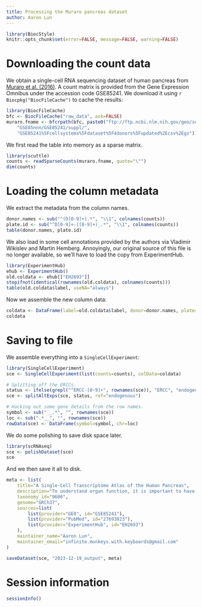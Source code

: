 ```yaml
---
title: Processing the Muraro pancreas dataset
author: Aaron Lun
---
```


```r
library(BiocStyle)
knitr::opts_chunk$set(error=FALSE, message=FALSE, warning=FALSE)
```

# Downloading the count data

We obtain a single-cell RNA sequencing dataset of human pancreas from [Muraro et al. (2016)](https://doi.org/10.1016/j.cels.2016.09.002).
A count matrix is provided from the Gene Expression Omnibus under the accession code GSE85241.
We download it using `r Biocpkg("BiocFileCache")` to cache the results:

```r
library(BiocFileCache)
bfc <- BiocFileCache("raw_data", ask=FALSE)
muraro.fname <- bfcrpath(bfc, paste0("ftp://ftp.ncbi.nlm.nih.gov/geo/series/",
    "GSE85nnn/GSE85241/suppl/",
    "GSE85241%5Fcellsystems%5Fdataset%5F4donors%5Fupdated%2Ecsv%2Egz"))
```

We first read the table into memory as a sparse matrix.

```r
library(scuttle)
counts <- readSparseCounts(muraro.fname, quote="\"")
dim(counts)
```

# Loading the column metadata

We extract the metadata from the column names.

```r
donor.names <- sub("^(D[0-9]+).*", "\\1", colnames(counts))
plate.id <- sub("^D[0-9]+-([0-9]+)_.*", "\\1", colnames(counts))
table(donor.names, plate.id)
```

We also load in some cell annotations provided by the authors via Vladimir Wikislev and Martin Hemberg.
Annoyingly, our original source of this file is no longer available, so we'll have to load the copy from ExperimentHub.

```r
library(ExperimentHub)
ehub <- ExperimentHub()
old.coldata <- ehub[["EH2693"]]
stopifnot(identical(rownames(old.coldata), colnames(counts)))
table(old.coldata$label, useNA="always") 
```

Now we assemble the new column data:

```r
coldata <- DataFrame(label=old.coldata$label, donor=donor.names, plate=factor(plate.id))
coldata
```

# Saving to file

We assemble everything into a `SingleCellExperiment`:

```r
library(SingleCellExperiment)
sce <- SingleCellExperiment(list(counts=counts), colData=coldata)

# Splitting off the ERCCs.
status <- ifelse(grepl("^ERCC-[0-9]+", rownames(sce)), "ERCC", "endogenous")
sce <- splitAltExps(sce, status, ref="endogenous")

# Hacking out some gene details from the row names.
symbol <- sub("__.*", "", rownames(sce))
loc <- sub(".*__", "", rownames(sce))
rowData(sce) <- DataFrame(symbol=symbol, chr=loc)
```

We do some polishing to save disk space later.

```r
library(scRNAseq)
sce <- polishDataset(sce)
sce
```

And we then save it all to disk.

```r
meta <- list(
    title="A Single-Cell Transcriptome Atlas of the Human Pancreas",
    description="To understand organ function, it is important to have an inventory of its cell types and of their corresponding marker genes. This is a particularly challenging task for human tissues like the pancreas, because reliable markers are limited. Hence, transcriptome-wide studies are typically done on pooled islets of Langerhans, obscuring contributions from rare cell types and of potential subpopulations. To overcome this challenge, we developed an automated platform that uses FACS, robotics, and the CEL-Seq2 protocol to obtain the transcriptomes of thousands of single pancreatic cells from deceased organ donors, allowing in silico purification of all main pancreatic cell types. We identify cell type-specific transcription factors and a subpopulation of REG3A-positive acinar cells. We also show that CD24 and TM4SF4 expression can be used to sort live alpha and beta cells with high purity. This resource will be useful for developing a deeper understanding of pancreatic biology and pathophysiology of diabetes mellitus.",
    taxonomy_id="9606",
    genome="GRCh37",
    sources=list(
        list(provider="GEO", id="GSE85241"),
        list(provider="PubMed", id="27693023"),
        list(provider="ExperimentHub", id="EH2693")
    ),
    maintainer_name="Aaron Lun",
    maintainer_email="infinite.monkeys.with.keyboards@gmail.com"
)

saveDataset(sce, "2023-12-19_output", meta)
```

# Session information {-}

```r
sessionInfo()
```
